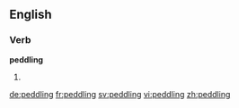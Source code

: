 ==English==

===Verb===
'''peddling'''

# {{present participle of|peddle}}

[[de:peddling]]
[[fr:peddling]]
[[sv:peddling]]
[[vi:peddling]]
[[zh:peddling]]